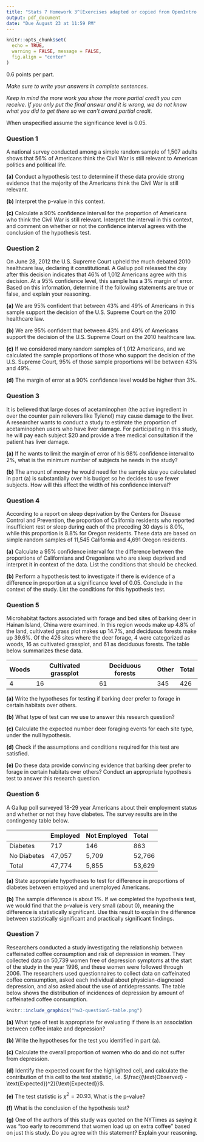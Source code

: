 ```yaml
---
title: "Stats 7 Homework 3^[Exercises adapted or copied from OpenIntro Statistics (4th edition) by David Diez, Mine Cetinkaya-Rundel, and Christopher D Barr https://www.openintro.org/book/os/ protected under the Creative Commons License https://creativecommons.org/licenses/by-sa/3.0/]"
output: pdf_document
date: "Due August 23 at 11:59 PM"
---
```


```r
knitr::opts_chunk$set(
  echo = TRUE, 
  warning = FALSE, message = FALSE,
  fig.align = "center"
)
```

0.6 points per part.

*Make sure to write your answers in complete sentences.*

*Keep in mind the more work you show the more partial credit you can receive. If you only put the final answer and it is wrong, we do not know what you did to get there so we can't award partial credit.*

When unspecified assume the significance level is 0.05.

### Question 1

A national survey conducted among a simple random sample of 1,507 adults shows that 56% of Americans think the Civil War is still relevant to American politics and political life.

**(a)** Conduct a hypothesis test to determine if these data provide strong evidence that the majority of the Americans think the Civil War is still relevant.

**(b)** Interpret the p-value in this context.

**(c)** Calculate a 90% confidence interval for the proportion of Americans who think the Civil War is still relevant. Interpret the interval in this context, and comment on whether or not the confidence interval agrees with the conclusion of the hypothesis test.

### Question 2

On June 28, 2012 the U.S. Supreme Court upheld the much debated 2010 healthcare law, declaring it constitutional. A Gallup poll released the day after this decision indicates that 46% of 1,012 Americans agree with this decision. At a 95% confidence level, this sample has a 3% margin of error. Based on this information, determine if the following statements are true or false, and explain your reasoning.

**(a)** We are 95% confident that between 43% and 49% of Americans in this sample support the decision of the U.S. Supreme Court on the 2010 healthcare law.

**(b)** We are 95% confident that between 43% and 49% of Americans support the decision of the U.S. Supreme Court on the 2010 healthcare law.

**(c)** If we considered many random samples of 1,012 Americans, and we calculated the sample proportions of those who support the decision of the U.S. Supreme Court, 95% of those sample proportions will be between 43% and 49%.

**(d)** The margin of error at a 90% confidence level would be higher than 3%.

### Question 3

It is believed that large doses of acetaminophen (the active ingredient in over the counter pain relievers like Tylenol) may cause damage to the liver. A researcher wants to conduct a study to estimate the proportion of acetaminophen users who have liver damage. For participating in this study, he will pay each subject $20 and provide a free medical consultation if the patient has liver damage.

**(a)** If he wants to limit the margin of error of his 98% confidence interval to 2%, what is the minimum number of subjects he needs in the study?


**(b)** The amount of money he would need for the sample size you calculated in part (a) is substantially over his budget so he decides to use fewer subjects. How will this affect the width of his confidence interval?


### Question 4
According to a report on sleep deprivation by the Centers for Disease Control and Prevention, the proportion of California residents who reported insufficient rest or sleep during each of the preceding 30 days is 8.0%, while this proportion is 8.8% for Oregon residents. These data are based on simple random samples of 11,545 California and 4,691 Oregon residents. 

**(a)** Calculate a 95% confidence interval for the difference between the proportions of Californians and Oregonians who are sleep deprived and interpret it in context of the data. List the conditions that should be checked.


**(b)** Perform a hypothesis test to investigate if there is evidence of a difference in proportion at a significance level of 0.05. Conclude in the context of the study. List the conditions for this hypothesis test.


### Question 5

Microhabitat factors associated with forage and bed sites of barking deer in Hainan Island, China were examined. In this region woods make up 4.8% of the land, cultivated grass plot makes up 14.7%, and deciduous forests make up 39.6%. Of the 426 sites where the deer forage, 4 were categorized as woods, 16 as cultivated grassplot, and 61 as deciduous forests. The table below summarizes these data.

| Woods | Cultivated grassplot | Deciduous forests | Other | Total |
|-------|----------------------|-------------------|----- |-------|
| 4 | 16 | 61 | 345 | 426 |

**(a)** Write the hypotheses for testing if barking deer prefer to forage in certain habitats over others.

**(b)** What type of test can we use to answer this research question?

**(c)** Calculate the expected number deer foraging events for each site type, under the null hypothesis.

**(d)** Check if the assumptions and conditions required for this test are satisfied.

**(e)** Do these data provide convincing evidence that barking deer prefer to forage in certain habitats over others? Conduct an appropriate hypothesis test to answer this research question.

### Question 6

A Gallup poll surveyed 18-29 year Americans about their employment status and whether or not they have diabetes. The survey results are in the contingency table below.

|             | Employed | Not Employed | Total  |
|:------------|:---------|:-------------|:-------|
| Diabetes    | 717      | 146          | 863    |
| No Diabetes | 47,057   | 5,709        | 52,766 |
| Total       | 47,774   | 5,855        | 53,629 |

**(a)** State appropriate hypotheses to test for difference in proportions of diabetes between employed and unemployed Americans.

**(b)** The sample difference is about 1%. If we completed the hypothesis test, we would find that the p-value is very small (about 0), meaning the difference is statistically significant. Use this result to explain the difference between statistically significant and practically significant findings.

### Question 7

Researchers conducted a study investigating the relationship between caffeinated coffee consumption and risk of depression in women. They collected data on 50,739 women free of depression symptoms at the start of the study in the year 1996, and these women were followed through 2006. The researchers used questionnaires to collect data on caffeinated coffee consumption, asked each individual about physician-diagnosed depression, and also asked about the use of antidepressants. The table below shows the distribution of incidences of depression by amount of caffeinated coffee consumption.

```r
knitr::include_graphics("hw3-question5-table.png")
```

**(a)** What type of test is appropriate for evaluating if there is an association between coffee intake and depression?

**(b)** Write the hypotheses for the test you identified in part (a).

**(c)** Calculate the overall proportion of women who do and do not suffer from depression.

**(d)** Identify the expected count for the highlighted cell, and calculate the contribution of this cell to the test statistic, i.e. $\frac{(\text{Observed} - \text{Expected})^2}{\text{Expected}}$.

**(e)** The test statistic is $\chi^2 = 20.93$. What is the p-value?

**(f)** What is the conclusion of the hypothesis test?

**(g)** One of the authors of this study was quoted on the NYTimes as saying it was "too early to recommend that women load up on extra coffee" based on just this study. Do you agree with this statement? Explain your reasoning.
